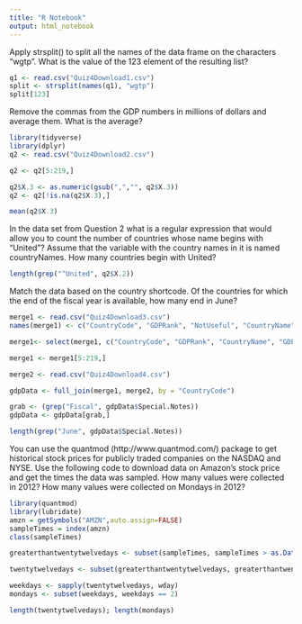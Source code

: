 ```yaml
---
title: "R Notebook"
output: html_notebook
---
```

Apply strsplit() to split all the names of the data frame on the characters "wgtp". What is the value of the 123 element of the resulting list?

```r
q1 <- read.csv("Quiz4Download1.csv")
split <- strsplit(names(q1), "wgtp")
split[123]
```
Remove the commas from the GDP numbers in millions of dollars and average them. What is the average?
```r
library(tidyverse)
library(dplyr)
q2 <- read.csv("Quiz4Download2.csv")

q2 <- q2[5:219,]

q2$X.3 <- as.numeric(gsub(",","", q2$X.3))
q2 <- q2[!is.na(q2$X.3),]

mean(q2$X.3)

```

In the data set from Question 2 what is a regular expression that would allow you to count the number of countries whose name begins with "United"? Assume that the variable with the country names in it is named countryNames. How many countries begin with United? 

```r
length(grep("^United", q2$X.2))
```

Match the data based on the country shortcode. Of the countries for which the end of the fiscal year is available, how many end in June?
```r
merge1 <- read.csv("Quiz4Download3.csv")
names(merge1) <- c("CountryCode", "GDPRank", "NotUseful", "CountryName", "GDP")

merge1<- select(merge1, c("CountryCode", "GDPRank", "CountryName", "GDP"))

merge1 <- merge1[5:219,]

merge2 <- read.csv("Quiz4Download4.csv")

gdpData <- full_join(merge1, merge2, by = "CountryCode")

grab <- (grep("Fiscal", gdpData$Special.Notes))
gdpData <- gdpData[grab,]

length(grep("June", gdpData$Special.Notes))
```

You can use the quantmod (http://www.quantmod.com/) package to get historical stock prices for publicly traded companies on the NASDAQ and NYSE. Use the following code to download data on Amazon's stock price and get the times the data was sampled.
How many values were collected in 2012? How many values were collected on Mondays in 2012?
```r
library(quantmod)
library(lubridate)
amzn = getSymbols("AMZN",auto.assign=FALSE)
sampleTimes = index(amzn)
class(sampleTimes)

greaterthantwentytwelvedays <- subset(sampleTimes, sampleTimes > as.Date("2012-01-01"))

twentytwelvedays <- subset(greaterthantwentytwelvedays, greaterthantwentytwelvedays < as.Date("2013-01-01"))

weekdays <- sapply(twentytwelvedays, wday)
mondays <- subset(weekdays, weekdays == 2)

length(twentytwelvedays); length(mondays)


```


